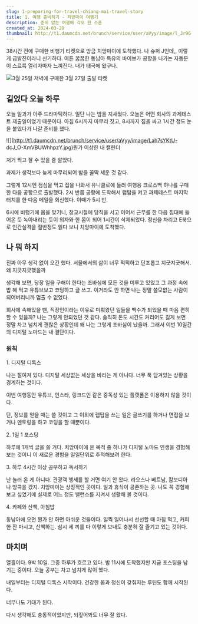 ```yaml
---
slug: 1-preparing-for-travel-chiang-mai-travel-story
title: 1. 여행 준비하기 - 치앙마이 여행기
description: 준비 없는 여행에 각오 한 스푼
created_at: 2024-03-28
thumbnail: http://t1.daumcdn.net/brunch/service/user/aVyy/image/l_Jr9G--GLr65nVex-2ote7QP6A.jpeg
---
```


38시간 전에 구매한 비행기 티켓으로 방금 치앙마이에 도착했다. 나 슈퍼 J인데,, 이렇게 급발진이라니 신기하다. 여튼 꿉꿉한 동남아 특유의
바이브가 공항을 나가는 자동문이 스르륵 열리자마자 느껴진다. 내가 태국에 왔구나.

![](http://t1.daumcdn.net/brunch/service/user/aVyy/image/LPPOvrR6Kw6d8_SY_KkAgaIzo1Q.jpg)3월
25일 저녁에 구매한 3월 27일 출발 티켓

## **길었다 오늘 하루**

오늘 일과가 아주 드라마틱하다. 일단 나는 밤을 지새웠다. 오늘은 어떤 회사의 과제테스트 제출일이었기 때문이다. 아침 6시까지 마무리 짓고,
8시까지 짐을 싸고 1시간 정도 눈을 붙였다가 나갈 준비를 했다.

![](http://t1.daumcdn.net/brunch/service/user/aVyy/image/Lah7sYKtU-
dcJ_O-XmVBUWhhpzY.jpg)뭔가 이상한 내 캘린더

저거 찍고 잘 수 있을 줄 알았다.

과제가 생각보다 늦게 마무리되어 밤을 꼴딱 세운 것 같다.

그렇게 12시엔 점심을 먹고 집을 나와서 유니클로에 들러 여행용 크로스백 하나를 구매한 다음 공항으로 출발했다. 2시 반쯤 공항에 도착해서
랩탑을 켜고 과제테스트 마지막 터치를 한 다음 메일을 회신했다. 이때가 5시 반.

6시에 비행기에 몸을 맞기니, 장교시절에 당직을 서고 이어서 근무를 한 다음 침대에 들어온 듯 녹아내리는 듯이 의자와 한 몸이 되어 1시간이
삭제되었다. 정신을 차리고 E북으로 인간실격을 절반정도 읽다 보니 치앙마이에 도착했다.

## **나 뭐 하지**

진짜 아무 생각 없이 오긴 했다. 서울에서의 삶이 너무 퍽퍽하고 단조롭고 지긋지긋해서. 왜 지긋지긋했을까

생각해 보면, 당장 일을 구해야 한다는 조바심에 모든 것을 미루고 있었고 그 과정 속에 밥 해 먹고 유튜브보고 코딩하고 글 쓰고. 이거라도
안 하면 나는 정말 쓸모없는 사람이 되어버리니까 멈출 수 없었다.

회사에 속해있을 땐, 직장인이라는 이유로 미뤄왔던 일들을 백수가 되었을 때 마음 편히 할 수 있을까? 나는 그렇게 안되었던 것 같다. 솔직히
돈도 시간도 커리어도 길게 보면 정말 차고 넘치게 괜찮은 상황인데 왜 나는 그렇게 조바심이 났을까. 그래서 이번 10일간의 디지털 노마드는
내 결단이다.

### **원칙**

1\. 디지털 디톡스

나는 절여져 있다. 디지털 세상없는 세상을 바라는 게 아니다. 너무 푹 담겨있는 상황을 경계하는 것이다.

이번 여행동안 유튜브, 인스타, 링크드인 같은 중독성 있는 플랫폼은 이용하지 않을 것이다.

단, 정보를 얻을 때는 쓸 것이고 그 이외에 랩탑을 쓰는 일은 글쓰기를 하거나 면접을 보거나 멘토링을 하고 코딩을 할 때뿐이다.

2\. 1일 1 포스팅

하루에 1개씩 글을 쓸 거다. 치앙마이에 온 목적 중 하나가 디지털 노마드 인생을 경험해 보는 것이니 이 새로운 경험을 일일단위로 추적해보려
한다.

3\. 하루 4시간 이상 공부하고 독서하기

난 놀러 온 게 아니다. 관광객 행세를 할 거면 여기 안 왔다. 라오스나 베트남, 캄보디아나 방콕을 갔지. 치앙마이는 상징적인 곳이다. 일과
휴식이 공존하는 곳. 나도 꼭 경험해보고 싶었기에 실제로 어느 정도 밸런스를 지켜서 생활해 볼 것이다.

4\. 카페와 산책, 아침밥

동남아에 오면 뭔가 안 하면 아쉬운 것들이다. 일찍 일어나서 선선할 때 아침 먹고, 커피 한 잔 마시고, 산책하는. 삼시 세 끼를 다 이렇게
보내도 충분히 잘 즐기고 있는 것이다.

## **마치며**

열흘이다. 9박 10일. 그중 하루가 흐르고 있다. 밤 11시에 도착했지만 지금 포스팅을 남기는 중이다. 오늘 공부는 차고 넘치게 많이
했다.

내일부터는 디지털 디톡스 시작이다. 건강한 몸과 정신이 갖춰지는 루틴도 함께 시작된다.

너무나도 기대가 된다.

다시 생각해도 충동적이었지만, 되짚어봐도 너무 잘 왔다.
